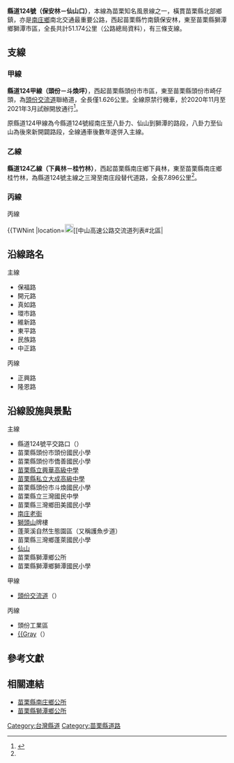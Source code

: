 {{NoteTA|1 = 庄}}
{{Infobox Taiwan Highway
| Type = CHcounty
| Num = 124
| Name = 南灣公路{{Small|（三灣－南庄）}}
| Route = TW CHW124 RouteMap.svg
| Routecap = 縣道124號及其支線之路線圖
| Branch = 3
| Length = 51.174
| LastExt = 
| Allocation = 
 {{Plainlist|
* {{Jct|country=TWN|PH|13a}}
* {{Jct|country=TWN|PH|3}}
* {{Jct|country=TWN|TRML|20}}
 }}
| SpeedHigh = 
| Start = [[苗栗縣|苗栗縣]][[竹南鎮|竹南鎮]]保安林
| Junc = [[File:TW_PHW61.svg|20px]]縣道124號平交路口
| End = 苗栗縣[[獅潭鄉|獅潭鄉]][[獅潭_(大字)|獅潭市區]]
| section1 = {{Jct|country=TWN|CH|124a}}
| Length1 = 1.626
| section2 = {{Jct|country=TWN|CH|124b}}
| Length2 = 7.896
| section3 = {{Jct|country=TWN|CH|124c}}
| Length3 = 10.860
| Dep=[[苗栗縣政府|苗栗縣政府]]
}}
'''縣道124號（保安林－仙山口）'''，本線為苗栗知名風景線之一，橫貫苗栗縣北部鄉鎮，亦是[[南庄鄉_(台灣)|南庄鄉]]南北交通最重要公路，西起苗栗縣竹南鎮保安林，東至苗栗縣獅潭鄉獅潭市區，全長共計51.174公里（公路總局資料），有三條支線。

== 支線 ==
{{Clear}}
=== 甲線 ===
{{Infobox Taiwan Highway
| Type = CHcounty
| Num = 124a
| Name = 頭份交流道聯絡道
| Routecap = 縣道124號及其支線之路線圖
| Length = 1.626
| LastExt = 
| SpeedHigh = 50
| Start = [[苗栗縣|苗栗縣]][[頭份市|頭份市]][[頭分_(大字)|頭份市區]]
| Junc = [[File:TWHW1.svg|20px]][[頭份交流道|頭份交流道]]
| End = [[苗栗縣|苗栗縣]][[頭份市|頭份市]]崎仔頭
| Dep =[[苗栗縣政府|苗栗縣政府]]
}}
'''縣道124甲線（頭份－斗煥坪）'''，西起苗栗縣頭份市市區，東至苗栗縣頭份市崎仔頭，為[[頭份交流道|頭份交流道]]聯絡道，全長僅1.626公里。全線原禁行機車，於2020年11月至2021年3月試辦開放通行<ref>{{Cite news |author1=范榮達 |title=頭份124甲縣道試行機車5個月 縣府：不要誤上高速公路 |url=https://udn.com/news/story/7324/4966561 |accessdate=2021-02-24 |publisher=聯合報 |date=2020-10-27}}</ref>。

原縣道124甲線為今縣道124號經南庄至八卦力、仙山到獅潭的路段，八卦力至仙山為後來新開闢路段，全線通車後數年遂併入主線。
{{Clear}}

=== 乙線 ===
{{Infobox Taiwan Highway
| Type = CHcounty
| Num = 124b
| Routecap = 縣道124號及其支線之路線圖
| Length = 7.896
| LastExt = 
| Allocation = {{Jct|country=TWN|TRML|20}}
| SpeedHigh = 50
| Start = [[苗栗縣|苗栗縣]][[南庄鄉_(台灣)|南庄鄉]][[員林_(苗栗縣)|下員林]]
| End = 苗栗縣南庄鄉桂竹林
| Dep =[[苗栗縣政府|苗栗縣政府]]
}}
'''縣道124乙線（下員林－桂竹林）'''，西起苗栗縣南庄鄉下員林，東至苗栗縣南庄鄉桂竹林，為縣道124號主線之三灣至南庄段替代道路，全長7.896公里<ref name="交通部公告"/>。
{{Clear}}

=== 丙線 ===
{{Infobox Taiwan Highway
| Type = CHcounty
| Num = 124c
| Name = [[苗栗北橫公路|苗栗北橫公路]]
| Routecap = 縣道124號及其支線之路線圖
| Length = 10.860
| LastExt = 
| Allocation = 苗17-1線
| SpeedHigh = 60
| Start = [[苗栗縣|苗栗縣]][[頭份市|頭份市]][[蘆竹湳_(苗栗縣)|蘆竹湳]]
| Junc = [[File:TWHW1.svg|20px]][[中山高速公路交流道列表#北區|{{Gray]]
| End = [[苗栗縣|苗栗縣]][[三灣鄉_(台灣)|三灣鄉]][[三灣_(大字)|三灣市區]]
| Dep =[[苗栗縣政府|苗栗縣政府]]
}}
'''縣道124丙線（蘆竹湳－水頭屋大橋）'''，為'''苗栗北橫公路'''。於2021年2月17日納編，西起苗栗縣頭份市蘆竹湳之台1己線終點（即[[台1線|台1線]]、[[台13線|台13線]]共線之交叉口），東至苗栗縣三灣鄉水頭屋大橋之[[台3線|台3線]]、縣道124號，全長共計10.860公里。<ref name="ch124c">{{Cite web|url=https://odmdoc.motc.gov.tw/IFDEWebBBS_MOTC/ExternalBBS.aspx?ThirdDocId=110RD00844|title=公告納編苗栗縣轄內縣道124丙線|publisher=中華民國交通部|date=2021-02-17|accessdate=2021-02-19}}</ref>
{{Clear}}

== 行經行政區域 ==
; 主線
{{TWNinttop |county=苗栗縣 }}
{{TWNint |tcd=竹南鎮 |tspan=7 |location=保安林 |km=0.0 |road={{Jct|country=TWN|TRML|3-1}} |notes=公路起點 }}
{{TWNint |location=[[File:TW_PHW61.svg|20px]]縣道124號平交路口 |km= |road={{Jct|country=TWN|PH|61}} |notes= }}
{{台灣公路設施|bri||保安橋}}
{{TWNint |location=[[海口_(苗栗縣)|海口]] |km= |road={{Jct|country=TWN|TRML|3}} |notes= }}
{{TWNint |location=[[鹽館前|鹽館前]] |lspan=2 |km= |road={{Jct|country=TWN|PH|13a}} |notes=與[[File:TW_PHW13a.svg|20px]]共線起點 |status=concur }}
{{TWNint |km= |road={{Jct|country=TWN|PH|13a}} |notes=與[[File:TW_PHW13a.svg|20px]]共線終點 |status=concur }}
{{TWNint |location=[[竹南_(大字)|竹南市區]] |km= |road=（地區道路） |notes= }}
{{台灣公路設施|und||環市路一段||穿越{{Rint|tw|tra}}[[海岸線_(臺鐵)|海岸線]]<ref name="交通部公告">{{Cite web|url=http://odmdoc.motc.gov.tw/IFDEWebBBS_MOTC/ExternalBBS.aspx?ThirdDocId=103RD06245|title=2014年11月7日交通部公告|date=2014年11月7日|publisher=[[中華民國交通部|中華民國交通部]]|archiveurl=https://archive.is/20161220172217/http://odmdoc.motc.gov.tw/IFDEWebBBS_MOTC/ExternalBBS.aspx?ThirdDocId=103RD06245|archivedate=2016年12月20日|deadurl=yes}}</ref>}}
{{TWNint |tcd=頭份市 |location=[[田寮_(苗栗縣頭份市)|田寮]] |km= |road=（地區道路） |notes= }}
{{TWNint |tcd=竹南鎮 |location=竹南市區 |km= |road=（地區道路） |notes= }}
{{TWNint |tcd=頭份市 |tspan=10 |location=田寮 |km= |road={{Jct|country=TWN|PH|13}} |notes= }}
{{台灣公路設施|bri||田寮橋}}
{{TWNint |location=[[頭分_(大字)|頭份市區]] |lspan=2 |km= |road={{Jct|country=TWN|PH|1}} |notes= }}
{{TWNint |km= |road={{Jct|country=TWN|TRML|7}} |notes=[[File:TW_THWml7.svg|27px]]終點 }}
{{台灣公路設施|bri||-{斗}-牛橋}}
{{TWNint |location=崎仔頭 |km= |road={{Jct|country=TWN|CH|124a}} |notes=[[File:TW_CHW124a.svg|27px]]終點 }}
{{TWNint |location=[[斗煥坪|斗煥坪]] |km= |road={{Jct|country=TWN|TRML|17}} |notes=[[File:TW_THWml17.svg|27px]]起點 }}
{{TWNint |location=[[珊珠湖|珊珠湖]] |km= |road=（地區道路） |notes= }}
{{台灣公路設施|bri||九芎林橋}}
{{TWNint |location=九芎林角 |km= |road={{Jct|country=TWN|PH|3}} |notes=與[[File:TW_PHW3.svg|20px]]共線起點 |status=concur }}
{{TWNint |tcd=三灣鄉 |tcd_link=三灣鄉 (台灣) |tspan=9 |location=[[銅鑼圈_(苗栗縣)|銅鑼圈]] |km= |road={{Jct|country=TWN|TRML|18}}<br>{{Jct|country=TWN|PH|3}} |notes=[[File:TW_THWml18.svg|27px]]起點 |status=concur }}
{{台灣公路設施|bri||峨嵋橋}}
{{TWNint |location=[[三灣_(大字)|三灣市區]] |lspan=6 |km= |road={{Jct|country=TWN|CH|124c|TRML|17-1}}<br>{{Jct|country=TWN|PH|3}} |notes=[[File:TW_CHW124c.svg|27px]]終點<br>苗17-1線終點 |status=concur }}
{{TWNint |km= |road={{Jct|country=TWN|PH|3}}<br>{{Jct|country=TWN|TRML|19}} |notes=[[File:TW_THWml19.svg|27px]]起點<br>與[[File:TW_PHW3.svg|20px]]共線終點 |status=concur }}
{{TWNint |km= |road={{Jct|country=TWN|TRML|17-2}} |notes=苗17-2線終點 }}
{{TWNint |km= |road={{Jct|country=TWN|TRML|5-1}} |notes=苗5-1線終點 }}
{{TWNint |km= |road={{Jct|country=TWN|PH|3}} |notes=與[[File:TW_PHW3.svg|20px]]共線起點 |status=concur }}
{{TWNint |km= |road={{Jct|country=TWN|PH|3}} |notes=與[[File:TW_PHW3.svg|20px]]共線終點 |status=concur }}
{{TWNint |location=[[北埔_(苗栗縣)|北埔]] |km= |road=（地區道路） |notes= }}
{{TWNint |tcd=南庄鄉 |tcd_link=南庄鄉 (台灣) |tspan=32 |location=北灣 |km= |road={{Jct|country=TWN|TRML|19}} |notes=[[File:TW_THWml19.svg|27px]]終點 }}
{{TWNint |location=龍門口北 |km= |road={{Jct|country=TWN|TRML|20}} |notes=與[[File:TW_THWml20.svg|27px]]共線起點 |status=concur }}
{{台灣公路設施|bri||獅頭橋}}
{{TWNint |location=龍門口南 |km= |road={{Jct|country=TWN|TRML|20}} |notes=與[[File:TW_THWml20.svg|27px]]共線終點 |status=concur }}
{{台灣公路設施|tun||龍門}}
{{TWNint |location=[[田尾_(苗栗縣)|田尾]] |lspan=5 |km= |road=（地區道路） |notes= }}
{{台灣公路設施|bri||田美一橋}}
{{TWNint |km= |road=（地區道路） |notes= }}
{{台灣公路設施|bri||田美二號橋}}
{{TWNint |km= |road=（地區道路） |notes= }}
{{台灣公路設施|bri||桂竹林橋}}
{{TWNint |location=桂竹林 |km= |road={{Jct|country=TWN|CH|124b}} |notes=[[File:TW_CHW124b.svg|27px]]終點 }}
{{TWNint |location=[[南庄_(苗栗縣大字)|南庄市區]] |lspan=2 |km= |road=（地區道路） |notes= }}
{{台灣公路設施|bri||西村大橋}}
{{TWNint |location=西村 |km= |road=（地區道路） |notes= }}
{{台灣公路設施|bri||福德大橋}}
{{TWNint |location=[[北獅里興|北獅里興]] |km= |road=（地區道路） |notes= }}
{{TWNint |location=里金 |km= |road=（地區道路） |notes= }}
{{台灣公路設施|bri||里金橋}}
{{TWNint |location=石坑 |km= |road=（地區道路） |notes= }}
{{台灣公路設施|bri||石坑橋}}
{{TWNint |location=馬果坪 |km= |road=（地區道路） |notes= }}
{{台灣公路設施|bri||石獅橋}}
{{TWNint |location=福南 |lspan=3 |km= |road=（地區道路） |notes= }}
{{台灣公路設施|bri||福南橋}}
{{TWNint |km= |road=（地區道路） |notes= }}
{{台灣公路設施|bri||鱸鰻堀橋}}
{{TWNint |location=鱸鰻堀 |km= |road=（地區道路） |notes= }}
{{台灣公路設施|bri||蓬萊橋}}
{{TWNint |location=蓬萊 |km= |road=（地區道路） |notes= }}
{{台灣公路設施|bri||大湳橋}}
{{TWNint |location=八卦力 |km= |road=（地區道路） |notes= }}
{{TWNint |tcd=獅潭鄉 |tspan=6 |location=[[仙山|仙山]] |km= |road=（地區道路） |notes= }}
{{台灣公路設施|bri||釋善橋}}
{{台灣公路設施|bri||慈慧橋}}
{{台灣公路設施|bri||仁德橋}}
{{台灣公路設施|bri||道義橋}}
{{TWNint |location=[[獅潭_(大字)|獅潭市區]] |km=51.174 |road={{Jct|country=TWN|PH|3}} |notes=公路終點 }}
{{Jctbtm |keys=concur |conv=no }}

; 甲線
{{TWNinttop |county=苗栗縣 }}
{{TWNint |tcd=頭份市 |tspan=3 |location=[[頭分_(大字)|頭份市區]] |km=0.0 |road={{Jct|country=TWN|PH|1}} |notes=公路起點 }}
{{TWNint |location=[[File:TWHW1.svg|20px]][[頭份交流道|頭份交流道]] |km=0.650 |road={{Jct|country=TWN|NH|1}} |notes= }}
{{TWNint |location=崎仔頭 |km=1.626 |road={{Jct|country=TWN|CH|124}} |notes=公路終點 }}
{{Jctbtm |conv=no }}

; 乙線
{{TWNinttop |county=苗栗縣 }}
{{TWNint |tcd=南庄鄉 |tcd_link=南庄鄉 (台灣) |tspan=2 |location=[[員林_(苗栗縣)|下員林]] |lspan=2 |km=0.0 |road={{Jct|country=TWN|PH|3}} |notes=公路起點 }}
{{TWNint |km= |road={{Jct|country=TWN|TRML|20-1}} |notes=苗20-1線終點 }}
{{TWNjctco |tcd=三灣鄉 (台灣){{!}}三灣鄉 }}
{{TWNint |tcd=南庄鄉 |tcd_link=南庄鄉 (台灣) |tspan=4 |location=[[大南埔|大南埔]] |km= |road={{Jct|country=TWN|TRML|20}} |notes=與[[File:TW_THWml20.svg|27px]]共線起點 |status=concur }}
{{TWNint |location=[[四灣|四灣]] |km= |road={{Jct|country=TWN|TRML|20}} |notes=與[[File:TW_THWml20.svg|27px]]共線終點 |status=concur }}
{{台灣公路設施|bri||永興橋}}
{{TWNint |location=桂竹林 |km=7.896 |road={{Jct|country=TWN|CH|124}} |notes=公路終點 }}
{{Jctbtm |keys=concur |conv=no }}

; 丙線
{{TWNinttop |county=苗栗縣 }}
{{TWNint |tcd=頭份市 |tspan=8 |location=[[蘆竹湳_(苗栗縣)|蘆竹湳]] |km= |road={{Jct|country=TWN|PH|1|PH|13}} <br>{{Jct|country=TWN|PH|1f}} |notes=公路起點<br>[[File:TW_PHW1f.svg|20px]]終點 }}
{{TWNint |location=[[File:TWHW1.svg|20px]][[中山高速公路交流道列表#北區|{{Gray]] |km= |road={{Jct|country=TWN|NH|1}} |notes=規劃中 |status=unbuilt }}
{{台灣公路設施|und||苗栗縣北橫公路||穿越{{Jct|country=TWN|NH|1}}}}
{{台灣公路設施|bri||無名}}
{{TWNint |location=[[東興_(臺灣)|東興]] |km= |road={{Jct|country=TWN|TRML|5}} |notes= }}
{{台灣公路設施|bri||頭份大橋}}
{{TWNint |location=三角子 |km= |road=（地區道路） |notes= }}
{{TWNint |location=溪心垻 |km= |road=（地區道路） |notes= }}
{{台灣公路設施|bri||無名}}
{{TWNint |tcd=三灣鄉 |tcd_link=三灣鄉 (台灣) |tspan=4 |location=[[內灣_(苗栗縣)|內灣]] |km= |road={{Jct|country=TWN|TRML|17}} |notes= }}
{{TWNint |location=水頭屋 |km= |road={{Jct|country=TWN|TRML|17-1}} |notes=與苗17-1線共線起點 |status=concur }}
{{台灣公路設施|bri||水頭屋大橋}}
{{TWNint |location=[[三灣_(大字)|三灣市區]] |km=10.860 |road={{Jct|country=TWN|PH|3}}<br>{{Jct|country=TWN|TRML|17-1}}  |notes=公路終點<br>苗17-1線終點<br>與苗17-1線共線終點 |status=concur }}
{{Jctbtm |keys=concur,unbuilt |conv=no }}

== 沿線路名 ==
{{Col-begin}}
{{Col-2}}
; 主線
* 保福路
* 開元路
* 真如路
* 環市路
* 維新路
* 東平路
* 民族路
* 中正路
{{Col-2}}
; 丙線
* 正興路
* 隆恩路
{{Col-end}}

== 沿線設施與景點 ==
{{Col-begin}}
{{Col-2}}
; 主線
* 縣道124號平交路口（{{Jct|country=TWN|PH|61}}）
* 苗栗縣頭份市頭份國民小學
* 苗栗縣頭份市僑善國民小學
* [[苗栗縣立興華高級中學|苗栗縣立興華高級中學]]
* [[苗栗縣私立大成高級中學|苗栗縣私立大成高級中學]]
* 苗栗縣頭份市斗煥國民小學
* 苗栗縣立三灣國民中學
* 苗栗縣三灣鄉田美國民小學
* [[南庄老街|南庄老街]]
* [[獅頭山_(苗栗縣)|獅頭山]]牌樓
* 蓬萊溪自然生態園區（又稱護魚步道）
* 苗栗縣三灣鄉蓬萊國民小學
* [[仙山|仙山]]
* 苗栗縣獅潭鄉公所
* 苗栗縣獅潭鄉獅潭國民小學
{{Col-2}}
; 甲線
* [[頭份交流道|頭份交流道]]（{{Jct|country=TWN|NH|1}}）

; 丙線
* 頭份工業區
* [[中山高速公路交流道列表#北區|{{Gray]]（{{Jct|country=TWN|NH|1}}）
{{Col-end}}

== 參考文獻 ==
{{RefList}}

== 相關連結 ==
* [http://www.nanchuang.gov.tw/ 苗栗縣南庄鄉公所]
* [http://www.miaoli.gov.tw/Shihtan/ 苗栗縣獅潭鄉公所]

{{台灣縣市道}}
{{苗栗公路網}}

[[Category:台灣縣道|Category:台灣縣道]]
[[Category:苗栗縣道路|Category:苗栗縣道路]]